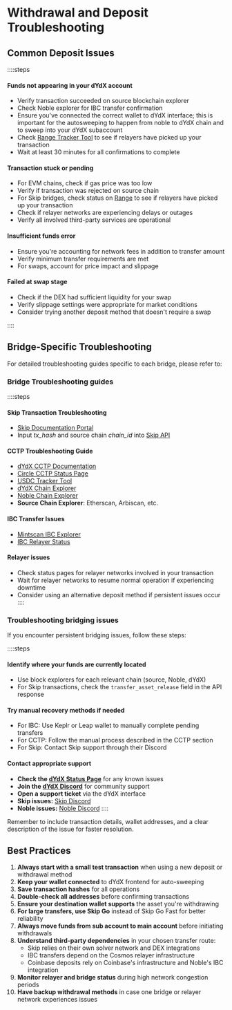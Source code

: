 
# Withdrawal and Deposit Troubleshooting

## **Common Deposit Issues**

::::steps
#### **Funds not appearing in your dYdX account**
   - Verify transaction succeeded on source blockchain explorer
   - Check Noble explorer for IBC transfer confirmation
   - Ensure you've connected the correct wallet to dYdX interface; this is important for the autosweeping to happen from noble to dYdX chain and to sweep into your dYdX subaccount
   - Check [Range Tracker Tool](https://usdc.range.org/usdc) to see if relayers have picked up your transaction
   - Wait at least 30 minutes for all confirmations to complete
#### **Transaction stuck or pending**
   - For EVM chains, check if gas price was too low
   - Verify if transaction was rejected on source chain
   - For Skip bridges, check status on [Range](https://usdc.range.org/usdc) to see if relayers have picked up your transaction
   - Check if relayer networks are experiencing delays or outages
   - Verify all involved third-party services are operational
#### **Insufficient funds error**
   - Ensure you're accounting for network fees in addition to transfer amount
   - Verify minimum transfer requirements are met
   - For swaps, account for price impact and slippage
#### **Failed at swap stage**
   - Check if the DEX had sufficient liquidity for your swap
   - Verify slippage settings were appropriate for market conditions
   - Consider trying another deposit method that doesn't require a swap

::::


## **Bridge-Specific Troubleshooting**

For detailed troubleshooting guides specific to each bridge, please refer to:

### Bridge Troubleshooting guides

::::steps
#### **Skip Transaction Troubleshooting**
   - [Skip Documentation Portal](https://docs.skip.money)
   - Input _tx_hash_ and source chain _chain_id_ into [Skip API](https://docs.skip.build/go/api-reference/prod/transaction/get-v2txstatus?playground=open)
#### **CCTP Troubleshooting Guide**
   - [dYdX CCTP Documentation](https://dydx.exchange/blog/cctp)
   - [Circle CCTP Status Page](https://status.circle.com)
   - [USDC Tracker Tool](https://usdc.range.org/usdc)
   - [dYdX Chain Explorer](https://www.mintscan.io/dydx)
   - [Noble Chain Explorer](https://www.mintscan.io/noble)
   - **Source Chain Explorer**: Etherscan, Arbiscan, etc.
#### **IBC Transfer Issues**
   - [Mintscan IBC Explorer](https://www.mintscan.io/ibc)
   - [IBC Relayer Status](https://ibc.range.org)
#### **Relayer issues**
   - Check status pages for relayer networks involved in your transaction
   - Wait for relayer networks to resume normal operation if experiencing downtime
   - Consider using an alternative deposit method if persistent issues occur
::::

### Troubleshooting bridging issues
If you encounter persistent bridging issues, follow these steps:

::::steps
#### **Identify where your funds are currently located**
   - Use block explorers for each relevant chain (source, Noble, dYdX)
   - For Skip transactions, check the `transfer_asset_release` field in the API response
#### **Try manual recovery methods if needed**
   - For IBC: Use Keplr or Leap wallet to manually complete pending transfers
   - For CCTP: Follow the manual process described in the CCTP section
   - For Skip: Contact Skip support through their Discord
#### **Contact appropriate support**
   - **Check the [dYdX Status Page](https://status.dydx.exchange)** for any known issues
   - **Join the [dYdX Discord](https://discord.gg/dydx)** for community support
   - **Open a support ticket** via the dYdX interface
   - **Skip issues:** [Skip Discord](https://discord.gg/skip-protocol)
   - **Noble issues:** [Noble Discord](https://discord.gg/noble)
::::

Remember to include transaction details, wallet addresses, and a clear description of the issue for faster resolution.

## **Best Practices**

1. **Always start with a small test transaction** when using a new deposit or withdrawal method
2. **Keep your wallet connected** to dYdX frontend for auto-sweeping
3. **Save transaction hashes** for all operations
4. **Double-check all addresses** before confirming transactions
5. **Ensure your destination wallet supports** the asset you're withdrawing
6. **For large transfers, use Skip Go** instead of Skip Go Fast for better reliability
7. **Always move funds from sub account to main account** before initiating withdrawals
8. **Understand third-party dependencies** in your chosen transfer route:
   - Skip relies on their own solver network and DEX integrations
   - IBC transfers depend on the Cosmos relayer infrastructure
   - Coinbase deposits rely on Coinbase's infrastructure and Noble's IBC integration
9. **Monitor relayer and bridge status** during high network congestion periods
10. **Have backup withdrawal methods** in case one bridge or relayer network experiences issues
